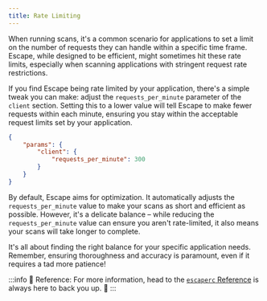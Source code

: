 ```yaml
---
title: Rate Limiting
---
```


When running scans, it's a common scenario for applications to set a limit on the number of requests they can handle within a specific time frame. Escape, while designed to be efficient, might sometimes hit these rate limits, especially when scanning applications with stringent request rate restrictions.

If you find Escape being rate limited by your application, there's a simple tweak you can make: adjust the `requests_per_minute` parameter of the `client` section. Setting this to a lower value will tell Escape to make fewer requests within each minute, ensuring you stay within the acceptable request limits set by your application.

```json
{
    "params": {
        "client": {
            "requests_per_minute": 300
        }
    }
}
```

By default, Escape aims for optimization. It automatically adjusts the `requests_per_minute` value to make your scans as short and efficient as possible. However, it's a delicate balance – while reducing the `requests_per_minute` value can ensure you aren't rate-limited, it also means your scans will take longer to complete.

It's all about finding the right balance for your specific application needs. Remember, ensuring thoroughness and accuracy is paramount, even if it requires a tad more patience!


:::info 🤖 Reference:
For more information, head to the [`escaperc` Reference](/advanced-usage/parameters-reference) is always here to back you up. 🚀
:::
